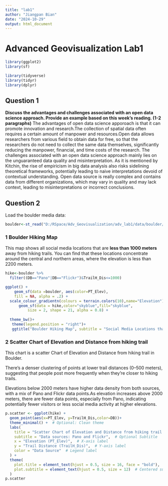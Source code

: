 ```yaml
---
title: "lab1"
author: "Jiangpan Bian"
date: "2024-10-29"
output: html_document
---
```

# Advanced Geovisualization Lab1
```r
library(ggplot2)
library(sf)

library(tidyverse)
library(tidyr)
library(dplyr)
```

## Question 1
**Discuss the advantages and challenges associated with an open data science approach. Provide an example based on this week’s reading. (1-2 paragraphs)**
The advantages of open data science apporoach is that it can promote innovation and research.The collection of spatial data often requires a certain amount of manpower and resources.Open data allows researchers from various field to obtain data for free, so that the researchers do not need to collect the same data themselves, significantly reducing the manpower, financial, and time costs of the research. 
The challenges associated with an open data science approach mainly lies on the unguaranteed data quality and misinterpretation. As it is mentioned by Kitchin, the rise of empiricism in big data analysis also risks sidelining theoretical frameworks, potentially leading to naive interpretations devoid of contextual understanding. Open data source is really complex and contains data from different organizations, which may vary in quality and may lack context, leading to misinterpretations or incorrect conclusions.


## Question 2
Load the boulder media data:
```r
boulder<-st_read("D:/RSpace/Adv_Geovisualization/adv_lab1/data/boulder/BoulderSocialMedia.shp")
```

### 1 Boulder Hiking Map

This map shows all social media locations that are **less than 1000 meters** away from hiking trails. You can find that these locations concentrate around the central and northern areas, where the elevation is less than 2200 meters.

```r
hike<-boulder %>%
  filter((DB=="Pano"|DB=="Flickr")&TrailH_Dis<=1000)

ggplot() +
    geom_sf(data =boulder, aes(color=PT_Elev),
    fill = NA, alpha = .2) +
  scale_colour_gradientn(colours = terrain.colors(10),name="Elevation") +  
      geom_sf(data = hike,color="skyblue",fill="skyblue",
          size = 2, shape = 21, alpha = 0.8) +
  
  theme_bw()+
   theme(legend.position = "right")+
   ggtitle("Boulder Hiking Map", subtitle = "Social Media Locations that are close to hiking trail")

```
### 2 Scatter Chart of Elevation and Distance from hiking trail

This chart is a scatter Chart of Elevation and Distance from hiking trail in Boulder.

There’s a denser clustering of points at lower trail distances (0–500 meters), suggesting that people post more frequently when they’re closer to hiking trails.

Elevations below 2000 meters have higher data density from both sources, with a mix of Pano and Flickr data points.As elevation increases above 2000 meters, there are fewer data points, especially from Pano, indicating potentially fewer visitors or less social media activity at higher elevations.


```r

p.scatter <- ggplot(hike) + 
  geom_point(aes(x=PT_Elev, y=TrailH_Dis,color=DB))+
  theme_minimal() +  # Optional: Clean theme
  labs(
    title = "Scatter Chart of Elevation and Distance from hiking trail of Boulder",  # Title
    subtitle = "Data sources: Pano and Flickr",  # Optional Subtitle
    x = "Elevation (PT_Elev)",  # X-axis label
    y = "Trail Distance (TrailH_Dis)",  # Y-axis label
    color = "Data Source"  # Legend label
  ) +
  theme(
    plot.title = element_text(hjust = 0.5, size = 16, face = "bold"),  # Centered and bold title
    plot.subtitle = element_text(hjust = 0.5, size = 12)  # Centered subtitle
  )
p.scatter


```


